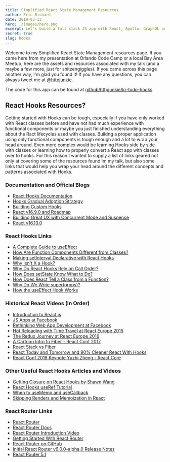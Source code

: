 ```yaml
---
title: Simplified React State Management Resources
author: Eric Bishard 
date: 2019-03-13
hero: ./images/hero.png
excerpt: Let's build a full stack JS app with React, Apollo, GraphQL and Express using Couchbase Server as a datastore.
secret: true
slug: hooks
---
```


Welcome to my Simplified React State Management resources page. 
If you came here from my presentation at Orlando Code Camp or a local Bay Area Meetup, here are the assets and resources associated with my talk (and a maybe a few more, just for shitzengiggles). 
If you came across this page another way, I'm glad you found it! 
If you have any questions, you can always tweet me at [@httpjunkie](https://twitter.com/httpJunkie).

The code for this app can be found at [github/httpjunkie/kr-todo-hooks](https://github.com/httpJunkie/kr-todo-hooks)

## React Hooks Resources?

Getting started with Hooks can be tough, especially if you have only worked with React classes before and have not had much experience with functional components or maybe you just finished understanding everything about the Ract lifecycles used with classes. Buildng a proper application using only functional components is tough enough and a lot to wrap your head around. Even more complex would be learning Hooks side by side with classes or learning how to properly convert a React app with classes over to hooks. For this reason I wanted to supply a list of links geared not only at covering some of the resources found im my talk, but also some links that would help you wrap your head around the different concepts and patterns associated with Hooks. 

### Documentation and Official Blogs

- [React Hooks Documentation](https://reactjs.org/docs/hooks-intro.html)
- [Hooks Gradual Adoption Strategy](https://reactjs.org/docs/hooks-intro.html#gradual-adoption-strategy)
- [Building Custom Hooks](https://reactjs.org/docs/hooks-custom.html)
- [React v16.9.0 and Roadmap](https://reactjs.org/blog/2019/08/08/react-v16.9.0.html)
- [Building Great UX with Concurrent Mode and Suspense](https://reactjs.org/blog/2019/11/06/building-great-user-experiences-with-concurrent-mode-and-suspense.html)
- [React v16.13.0](https://reactjs.org/blog/2020/02/26/react-v16.13.0.html)

### React Hooks Links

- [A Complete Guide to useEffect](https://overreacted.io/a-complete-guide-to-useeffect/)
- [How Are Function Components Different from Classes?](https://overreacted.io/how-are-function-components-different-from-classes/)
- [Making setInterval Declarative with React Hooks](https://overreacted.io/making-setinterval-declarative-with-react-hooks/)
- [Why Isn't X a Hook?](https://overreacted.io/why-isnt-x-a-hook/)
- [Why Do React Hooks Rely on Call Order?](https://overreacted.io/why-do-hooks-rely-on-call-order/)
- [How Does setState Know What to Do?](https://overreacted.io/how-does-setstate-know-what-to-do/)
- [How Does React Tell a Class from a Function?](https://overreacted.io/how-does-react-tell-a-class-from-a-function/)
- [Why Do We Write super(props)?](https://overreacted.io/why-do-we-write-super-props/)
- [How the useEffect Hook Works](https://daveceddia.com/useeffect-hook-examples/)

### Historical React Videos (In Order)

- [Introduction to React.js](https://www.youtube.com/watch?v=XxVg_s8xAms)
- [JS Apps at Facebook](https://www.youtube.com/watch?v=GW0rj4sNH2w)
- [Rethinking Web App Development at Facebook](https://www.youtube.com/watch?v=nYkdrAPrdcw)
- [Hot Reloading with Time Travel at React Europe 2015](https://www.youtube.com/watch?v=xsSnOQynTHs)
- [The Redux Journey at React Europe 2016](https://www.youtube.com/watch?v=uvAXVMwHJXU)
- [A Cartoon Intro to Fiber - React Conf 2017](https://www.youtube.com/watch?v=ZCuYPiUIONs)
- [React Stack vs Fiber](https://www.youtube.com/watch?v=Qu_6ItnlDQg)
- [React Today and Tomorrow and 90% Cleaner React With Hooks](https://www.youtube.com/watch?v=dpw9EHDh2bM)
- [React Conf 2019 Keynote Yuzhi Zheng - React Core](https://www.youtube.com/watch?v=uXEEL9mrkAQ)

### Other Useful React Hooks Articles and Videos

- [Getting Closure on React Hooks by Shawn Wang](https://www.youtube.com/watch?v=KJP1E-Y-xyo)
- [React Hooks useRef Tutorial](https://www.youtube.com/watch?v=W6AJ-gRupCs)
- [When to useMemo and useCallback](https://kentcdodds.com/blog/usememo-and-usecallback)
- [Skipping Renders and Memoization in React](https://nickymeuleman.netlify.com/blog/react-memo)

### React Router Links

- [React Router](https://reacttraining.com/react-router/)
- [React Router Docs](https://reacttraining.com/react-router/core/api/Router)
- [React Router Introduction Video](https://www.youtube.com/watch?v=cKnc8gXn80Q)
- [Getting Started With React Router](https://github.com/ReactTraining/react-router/blob/dev/docs/installation/getting-started.md)
- [React Router on GitHub](https://github.com/ReactTraining/react-router)
- [Initial React Router v6.0.0-alpha.0 Release Notes](https://github.com/ReactTraining/react-router/releases/tag/v6.0.0-alpha.0)
- [React Router 5.1](https://reacttraining.com/blog/react-router-v5-1/)